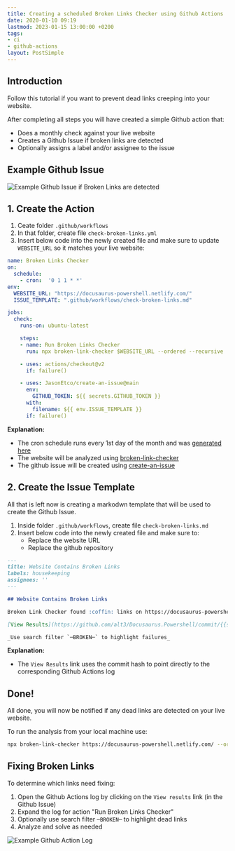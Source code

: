 ```yaml
---
title: Creating a scheduled Broken Links Checker using Github Actions
date: 2020-01-10 09:19
lastmod: 2023-01-15 13:00:00 +0200
tags:
- ci
- github-actions
layout: PostSimple
---
```


## Introduction

Follow this tutorial if you want to prevent dead links creeping into your website.

After completing all steps you will have created a simple Github action that:

- Does a monthly check against your live website
- Creates a Github Issue if broken links are detected
- Optionally assigns a label and/or assignee to the issue

## Example Github Issue

![Example Github Issue if Broken Links are detected](/static/images/blog/2020/01/creating-a-scheduled-broken-links-checker-using-github-actions/github-issue-example.png)

## 1. Create the Action

1. Ceate folder `.github/workflows`
2. In that folder, create file `check-broken-links.yml`
3. Insert below code into the newly created file and make sure to update `WEBSITE_URL` so it matches your live website:

```yml
name: Broken Links Checker
on:
  schedule:
    - cron:  '0 1 1 * *'
env:
  WEBSITE_URL: "https://docusaurus-powershell.netlify.com/"
  ISSUE_TEMPLATE: ".github/workflows/check-broken-links.md"

jobs:
  check:
    runs-on: ubuntu-latest

    steps:
    - name: Run Broken Links Checker
      run: npx broken-link-checker $WEBSITE_URL --ordered --recursive

    - uses: actions/checkout@v2
      if: failure()

    - uses: JasonEtco/create-an-issue@main
      env:
        GITHUB_TOKEN: ${{ secrets.GITHUB_TOKEN }}
      with:
        filename: ${{ env.ISSUE_TEMPLATE }}
      if: failure()
```

**Explanation:**

- The cron schedule runs every 1st day of the month and was [generated here](https://crontab.guru/#0_1_1_*_*)
- The website will be analyzed using [broken-link-checker](https://github.com/stevenvachon/broken-link-checker)
- The github issue will be created using [create-an-issue](https://github.com/marketplace/actions/create-an-issue)

## 2. Create the Issue Template

All that is left now is creating a markodwn template that will be used to create the Github Issue.

1. Inside folder `.github/workflows`, create file `check-broken-links.md`
2. Insert below code into the newly created file and make sure to:
   - Replace the website URL
   - Replace the github repository

```markdown
---
title: Website Contains Broken Links
labels: housekeeping
assignees: ''
---

## Website Contains Broken Links

Broken Link Checker found :coffin: links on https://docusaurus-powershell.netlify.com/

[View Results](https://github.com/alt3/Docusaurus.Powershell/commit/{{sha}}/checks)

_Use search filter `─BROKEN─` to highlight failures_
```

**Explanation:**

- The `View Results` link uses the commit hash to point directly to the corresponding Github Actions log

## Done!

All done, you will now be notified if any dead links are detected on your live website.

To run the analysis from your local machine use:

```bash
npx broken-link-checker https://docusaurus-powershell.netlify.com/ --ordered --recursive
```

## Fixing Broken Links

To determine which links need fixing:

1. Open the Github Actions log by clicking on the `View results` link (in the Github Issue)
2. Expand the log for action "Run Broken Links Checker"
3. Optionally use search filter `─BROKEN─` to highlight dead links
4. Analyze and solve as needed

![Example Github Action Log](/static/images/blog/2020/01/creating-a-scheduled-broken-links-checker-using-github-actions/github-action-log-example.png)

